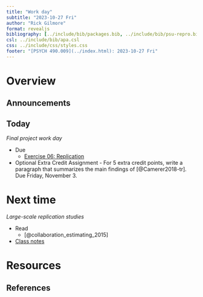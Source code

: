 ```yaml
---
title: "Work day"
subtitle: "2023-10-27 Fri"
author: "Rick Gilmore"
format: revealjs
bibliography: [../include/bib/packages.bib, ../include/bib/psu-repro.bib]
csl: ../include/bib/apa.csl
css: ../include/css/styles.css
footer: "[PSYCH 490.009](../index.html): 2023-10-27 Fri"
---
```


# Overview

## Announcements

## Today

*Final project work day*

- [Due]{.orange_due}
    - [Exercise 06: Replication](exercises/ex06-replication.qmd)
- [Optional Extra Credit Assignment]{.green_assigned}
      - For 5 extra credit points, write a paragraph that summarizes the main findings of [@Camerer2018-tr]. [Due Friday, November 3]{.due_orange}.

# Next time

*Large-scale replication studies*

- Read
    - [@collaboration_estimating_2015]
- [Class notes](wk11-2023-10-30.qmd)

# Resources

## References